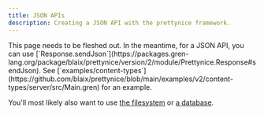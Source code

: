```yaml
---
title: JSON APIs
description: Creating a JSON API with the prettynice framework.
---
```



<Aside type="note">
  This page needs to be fleshed out.
  In the meantime, for a JSON API, you can use [`Response.sendJson`](https://packages.gren-lang.org/package/blaix/prettynice/version/2/module/Prettynice.Response#sendJson).
  See [`examples/content-types`](https://github.com/blaix/prettynice/blob/main/examples/v2/content-types/server/src/Main.gren) for an example.

  You'll most likely also want to use [the filesystem](https://github.com/blaix/prettynice/blob/main/examples/v2/running-tasks/server/src/Main.gren)
  or [a database](https://github.com/blaix/prettynice/tree/main/examples/v2/database-http).
</Aside>
